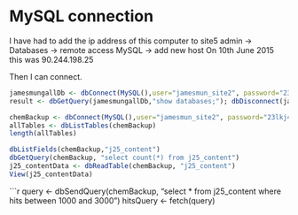 MySQL connection
========================================================

I have had to add the ip address of this computer to site5 admin -> Databases -> remote access MySQL -> add new host
  On 10th June 2015 this was 90.244.198.25

Then I can connect.
```r
jamesmungallDb <- dbConnect(MySQL(),user="jamesmun_site2", password="23lkj43",host="jamesmungall.co.uk")                    
result <- dbGetQuery(jamesmungallDb,"show databases;"); dbDisconnect(jamesmungallDb);
```

```r
chemBackup <- dbConnect(MySQL(),user="jamesmun_site2", password="23lkj43",host="jamesmungall.co.uk",  db="jamesmun_chemistryBackup")
allTables <- dbListTables(chemBackup)
length(allTables)
```

```r
dbListFields(chemBackup,"j25_content")
dbGetQuery(chemBackup, "select count(*) from j25_content")
j25_contentData <- dbReadTable(chemBackup, "j25_content")
View(j25_contentData)
```

```r
query <- dbSendQuery(chemBackup, "select * from j25_content where hits between 1000 and 3000")
hitsQuery <- fetch(query)

